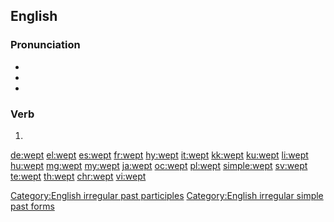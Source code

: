 ==English==

===Pronunciation===
* {{audio|en-us-wept.ogg|Audio (US)|lang=en}}
* {{IPA|/ˈwɛpt/|lang=en}}
* {{rhymes|ɛpt|lang=en}}

===Verb===
{{head|en|verb form}}

# {{en-past of|weep}}

[[Category:English irregular past participles]]
[[Category:English irregular simple past forms]]

[[de:wept]]
[[el:wept]]
[[es:wept]]
[[fr:wept]]
[[hy:wept]]
[[it:wept]]
[[kk:wept]]
[[ku:wept]]
[[li:wept]]
[[hu:wept]]
[[mg:wept]]
[[my:wept]]
[[ja:wept]]
[[oc:wept]]
[[pl:wept]]
[[simple:wept]]
[[sv:wept]]
[[te:wept]]
[[th:wept]]
[[chr:wept]]
[[vi:wept]]